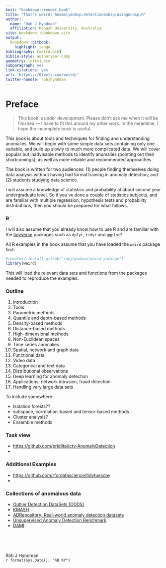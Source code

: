 ```yaml
---
knit: "bookdown::render_book"
title: "That's weird: Anomaly&nbsp;detection&nbsp;using&nbsp;R"
author:
  name: "Rob J Hyndman"
  affiliation: Monash University, Australia
site: bookdown::bookdown_site
output:
  bookdown::gitbook:
    highlight: tango
bibliography: [weird.bib]
biblio-style: authoryear-comp
geometry: left=1.3cm
subparagraph: yes
link-citations: yes
url: 'https\://Otexts.com/weird/'
twitter-handle: robjhyndman
---
```


# Preface {-}


> This book is under development. Please don't ask me when it will be finished --- I have to fit this around my other work. In the meantime, I hope the incomplete book is useful.

This book is about tools and techniques for finding and understanding anomalies. We will begin with some simple data sets containing only one variable, and build up slowly to much more complicated data. We will cover popular but inadvisable methods to identify anomalies (pointing out their shortcomings), as well as more reliable and recommended approaches.

The book is written for two audiences: (1)&nbsp;people finding themselves doing data analysis without having had formal training in anomaly detection; and (2)&nbsp;students studying data science.

I will assume a knowledge of statistics and probability at about second year undergraduate level. So if you've done a couple of statistics subjects, and are familiar with multiple regression, hypothesis tests and probability distributions, then you should be prepared for what follows.

### R {-}

I will also assume that you already know how to use R and are familiar with the [tidyverse](https://tidyverse.org) packages such as `dplyr`, `tidyr` and `ggplot2`.

All R examples in the book assume that you have loaded the `weird` package first:

```r
#remotes::install_github("robjhyndman/weird-package")
library(weird)
```

This will load the relevant data sets and functions from the packages needed to reproduce the examples.

### Outline {-}

1. Introduction
2. Tools
3. Parametric methods
4. Quantile and depth-based methods
5. Density-based methods
6. Distance-based methods
7. High-dimensional methods
8. Non-Euclidean spaces
10. Time series anomalies
11. Spatial, network and graph data
12. Functional data
13. Video data
14. Categorical and text data
15. Distributional observations
16. Deep learning for anomaly detection
17. Applications: network intrusion, fraud detection
18. Handling very large data sets


To include somewhere:

 * Isolation forests??
 * subspace, correlation-based and tensor-based methods
 * Cluster analysis?
 * Ensemble methods

### Task view {-}

- [https://github.com/pridiltal/ctv-AnomalyDetection](https://github.com/pridiltal/ctv-AnomalyDetection)
-

### Additional Examples {-}

- [https://github.com/rfordatascience/tidytuesday](https://github.com/rfordatascience/tidytuesday)
-

### Collections of anomalous data {-}

* [Outlier Detection DataSets (ODDS)](http://odds.cs.stonybrook.edu/)
* [KMASH](https://figshare.com/articles/dataset/Datasets_12338_zip/7705127)
* [ADRepository: Real-world anomaly detection datasets](https://github.com/GuansongPang/ADRepository-Anomaly-detection-datasets)
* [Unsupervised Anomaly Detection Benchmark](http://doi.org/10.7910/DVN/OPQMVF)
* [DAMI](https://www.dbs.ifi.lmu.de/research/outlier-evaluation/DAMI/)

&nbsp;<br><br><br>

Rob J Hyndman <br>
`r format(Sys.Date(), "%B %Y")`

